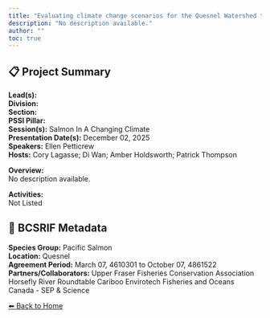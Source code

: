 ```yaml
---
title: "Evaluating climate change scenarios for the Quesnel Watershed to determine flood, fire and temperature risks posed to Upper Fraser salmon stocks."
description: "No description available."
author: ""
toc: true
---
```


## 📋 Project Summary

**Lead(s):**   
**Division:**   
**Section:**   
**PSSI Pillar:**   
**Session(s):** Salmon In A Changing Climate  
**Presentation Date(s):** December 02, 2025  
**Speakers:** Ellen Petticrew  
**Hosts:** Cory Lagasse; Di Wan; Amber Holdsworth; Patrick Thompson  

**Overview:**  
No description available.   

**Activities:**  
Not Listed

## 🧬 BCSRIF Metadata

**Species Group:** Pacific Salmon  
**Location:** Quesnel  
**Agreement Period:** March 07, 4610301 to October 07, 4861522  
**Partners/Collaborators:** Upper Fraser Fisheries Conservation Association 
Horsefly River Roundtable
Cariboo Envirotech 
Fisheries and Oceans Canada - SEP & Science  

[⬅ Back to Home](../index.qmd)
